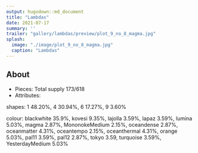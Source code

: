 ```yaml
---
output: hugodown::md_document
title: "Lambdas"
date: 2021-07-17
summary: ''
trailer: "gallery/lambdas/preview/plot_9_no_8_magma.jpg"
splash:
  image: "./image/plot_9_no_8_magma.jpg"
  caption: "Lambdas"
---
```


<style>
.splash-caption-tweak {
  letter-spacing: 10px;
  font-weight: 700;
  font-size: 200%;
  color: black;
}
</style>

<div class="full-width">

## About

+ Pieces: Total supply 173/618
+ Attributes:

shapes: 1 48.20%, 4 30.94%, 6 17.27%, 9 3.60%

colour: blackwhite 35.9%, kovesi 9.35%, lajolla 3.59%, lapaz 3.59%, lumina 5.03%, magma 2.87%, MononokeMedium 2.15%, oceandense 2.87%, oceanmatter 4.31%, oceantempo 2.15%, oceanthermal   4.31%, orange 5.03%, pal11 3.59%, pal12 2.87%, tokyo 3.59, turquoise 3.59%, YesterdayMedium 5.03%

</div>

<div class="full-width">

</div>


